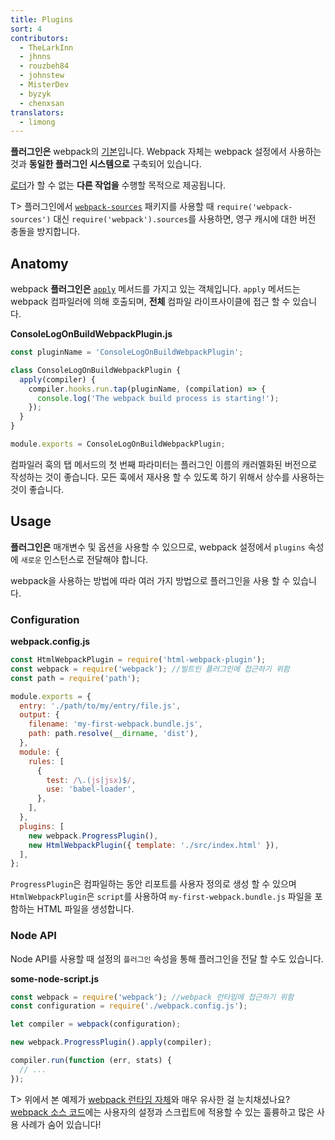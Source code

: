 ```yaml
---
title: Plugins
sort: 4
contributors:
  - TheLarkInn
  - jhnns
  - rouzbeh84
  - johnstew
  - MisterDev
  - byzyk
  - chenxsan
translators:
  - limong
---
```


**플러그인은** webpack의 [기본](https://github.com/webpack/tapable)입니다. Webpack 자체는 webpack 설정에서 사용하는 것과 **동일한 플러그인 시스템으로** 구축되어 있습니다.

[로더](/concepts/loaders)가 할 수 없는 **다른 작업을** 수행할 목적으로 제공됩니다.

T> 플러그인에서 [`webpack-sources`](https://github.com/webpack/webpack-sources) 패키지를 사용할 때 `require('webpack-sources')` 대신 `require('webpack').sources`를 사용하면, 영구 캐시에 대한 버전 충돌을 방지합니다.

## Anatomy

webpack **플러그인은** [`apply`](https://developer.mozilla.org/en-US/docs/Web/JavaScript/Reference/Global_Objects/Function/apply) 메서드를 가지고 있는 객체입니다. `apply` 메서드는 webpack 컴파일러에 의해 호출되며, **전체** 컴파일 라이프사이클에 접근 할 수 있습니다.

**ConsoleLogOnBuildWebpackPlugin.js**

```javascript
const pluginName = 'ConsoleLogOnBuildWebpackPlugin';

class ConsoleLogOnBuildWebpackPlugin {
  apply(compiler) {
    compiler.hooks.run.tap(pluginName, (compilation) => {
      console.log('The webpack build process is starting!');
    });
  }
}

module.exports = ConsoleLogOnBuildWebpackPlugin;
```

컴파일러 훅의 탭 메서드의 첫 번째 파라미터는 플러그인 이름의 캐러멜화된 버전으로 작성하는 것이 좋습니다. 모든 훅에서 재사용 할 수 있도록 하기 위해서 상수를 사용하는 것이 좋습니다.

## Usage

**플러그인은** 매개변수 및 옵션을 사용할 수 있으므로, webpack 설정에서 `plugins` 속성에 `새로운` 인스턴스로 전달해야 합니다.

webpack을 사용하는 방법에 따라 여러 가지 방법으로 플러그인을 사용 할 수 있습니다.

### Configuration

**webpack.config.js**

```javascript
const HtmlWebpackPlugin = require('html-webpack-plugin');
const webpack = require('webpack'); //빌트인 플러그인에 접근하기 위함
const path = require('path');

module.exports = {
  entry: './path/to/my/entry/file.js',
  output: {
    filename: 'my-first-webpack.bundle.js',
    path: path.resolve(__dirname, 'dist'),
  },
  module: {
    rules: [
      {
        test: /\.(js|jsx)$/,
        use: 'babel-loader',
      },
    ],
  },
  plugins: [
    new webpack.ProgressPlugin(),
    new HtmlWebpackPlugin({ template: './src/index.html' }),
  ],
};
```

`ProgressPlugin`은 컴파일하는 동안 리포트를 사용자 정의로 생성 할 수 있으며 `HtmlWebpackPlugin`은 `script`를 사용하여 `my-first-webpack.bundle.js` 파일을 포함하는 HTML 파일을 생성합니다.

### Node API

Node API를 사용할 때 설정의 `플러그인` 속성을 통해 플러그인을 전달 할 수도 있습니다.

**some-node-script.js**

```javascript
const webpack = require('webpack'); //webpack 런타임에 접근하기 위함
const configuration = require('./webpack.config.js');

let compiler = webpack(configuration);

new webpack.ProgressPlugin().apply(compiler);

compiler.run(function (err, stats) {
  // ...
});
```

T> 위에서 본 예제가 [webpack 런타임 자체](https://github.com/webpack/webpack/blob/e7087ffeda7fa37dfe2ca70b5593c6e899629a2c/bin/webpack.js#L290-L292)와 매우 유사한 걸 눈치채셨나요? [webpack 소스 코드](https://github.com/webpack/webpack)에는 사용자의 설정과 스크립트에 적용할 수 있는 훌륭하고 많은 사용 사례가 숨어 있습니다!
